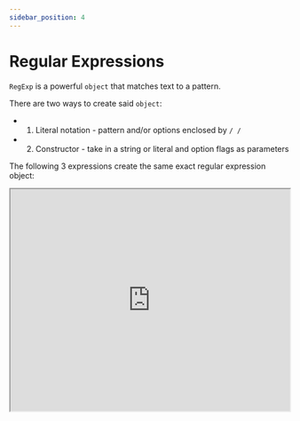 ```yaml
---
sidebar_position: 4
---
```




# Regular Expressions

`RegExp` is a powerful `object` that matches text to a pattern.

There are two ways to create said `object`:

- 1) Literal notation - pattern and/or options enclosed by `/ /`

- 2) Constructor - take in a string or literal and option flags as parameters 


The following 3 expressions create the same exact regular expression object:

 <iframe
    src="https://hlab.app/s/docs/regexp_hbook"
    width="100%"
    height="400px"/>

:::info

The 'i' is one of many flags, specifically for making the search case-insensitive.

:::

Let's breakdown the regular expression `/ab+c/`: 

- `+` after b means to match at least one 'b'

- 'a' and 'c' are simply the beginning and end of the pattern

  - 'abc' matches, as well as 'abbbc'. 'ababc' does not

A great example is `/be+/`:  'bee', 'bent', 'bear' are all matches.

---

### Character classes and Anchors

A **character class** matches any one set of characters. 

Here are some examples:

- `[ae]` matches the "a" in "based", and "e" in "lane"

- `[^ae]` matches anything **not** in the character class - "r", "g", "n" are matched in "green"

- `[A-P]` matches any character in the range A through P

- `\w` matches any word character - "V", "e", "2", "0", **not "."** in "Ve2.0"

**Anchors** cause a match to succeed or fail based on the **current position in the string**.

They don't cause advancement through the string or consume characters.

Here's a few examples:

- `$` match must occur at the end 

- `\A` match must occur at the start of the string

- `\b` match must occur on a boundary between a word character and a non-word character

:::tip

`RegExp` can be an extremely powerful tool, but it may be complicated at first. 

If you wish to learn more about

  - If you wish to learn more about character classes, anchors, and regular expressions in general, visit: [RegExp - MDN](https://developer.mozilla.org/en-US/docs/Web/JavaScript/Guide/Regular_Expressions). 

:::

---